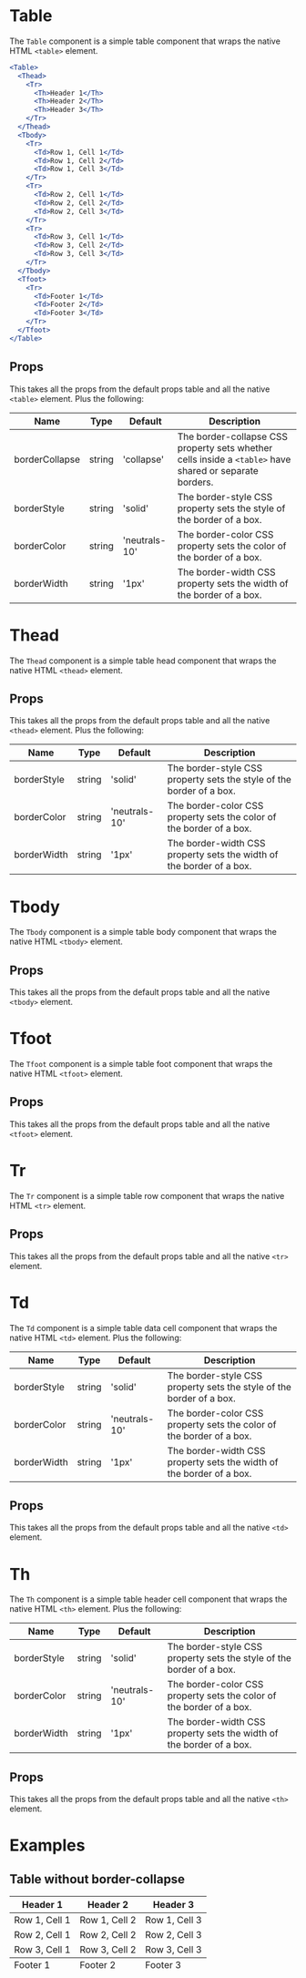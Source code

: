 
# Table

The `Table` component is a simple table component that wraps the native HTML `<table>` element.

```jsx
<Table>
  <Thead>
    <Tr>
      <Th>Header 1</Th>
      <Th>Header 2</Th>
      <Th>Header 3</Th>
    </Tr>
  </Thead>
  <Tbody>
    <Tr>
      <Td>Row 1, Cell 1</Td>
      <Td>Row 1, Cell 2</Td>
      <Td>Row 1, Cell 3</Td>
    </Tr>
    <Tr>
      <Td>Row 2, Cell 1</Td>
      <Td>Row 2, Cell 2</Td>
      <Td>Row 2, Cell 3</Td>
    </Tr>
    <Tr>
      <Td>Row 3, Cell 1</Td>
      <Td>Row 3, Cell 2</Td>
      <Td>Row 3, Cell 3</Td>
    </Tr>
  </Tbody>
  <Tfoot>
    <Tr>
      <Td>Footer 1</Td>
      <Td>Footer 2</Td>
      <Td>Footer 3</Td>
    </Tr>
  </Tfoot>
</Table>
```

## Props

This takes all the props from the default props table and all the native `<table>` element. Plus the following:

| Name           | Type   | Default       | Description                                                                                             |
|----------------|--------|---------------|---------------------------------------------------------------------------------------------------------|
| borderCollapse | string | 'collapse'    | The border-collapse CSS property sets whether cells inside a `<table>` have shared or separate borders. |
| borderStyle    | string | 'solid'       | The border-style CSS property sets the style of the border of a box.                                    |
| borderColor    | string | 'neutrals-10' | The border-color CSS property sets the color of the border of a box.                                    |
| borderWidth    | string | '1px'         | The border-width CSS property sets the width of the border of a box.                                    |

# Thead

The `Thead` component is a simple table head component that wraps the native HTML `<thead>` element.

## Props

This takes all the props from the default props table and all the native `<thead>` element. Plus the following:

| Name        | Type   | Default       | Description                                                          |
|-------------|--------|---------------|----------------------------------------------------------------------|
| borderStyle | string | 'solid'       | The border-style CSS property sets the style of the border of a box. |
| borderColor | string | 'neutrals-10' | The border-color CSS property sets the color of the border of a box. |
| borderWidth | string | '1px'         | The border-width CSS property sets the width of the border of a box. |

# Tbody

The `Tbody` component is a simple table body component that wraps the native HTML `<tbody>` element.

## Props

This takes all the props from the default props table and all the native `<tbody>` element.

# Tfoot

The `Tfoot` component is a simple table foot component that wraps the native HTML `<tfoot>` element.

## Props

This takes all the props from the default props table and all the native `<tfoot>` element.

# Tr

The `Tr` component is a simple table row component that wraps the native HTML `<tr>` element.

## Props

This takes all the props from the default props table and all the native `<tr>` element.

# Td

The `Td` component is a simple table data cell component that wraps the native HTML `<td>` element. Plus the following:

| Name        | Type   | Default       | Description                                                          |
|-------------|--------|---------------|----------------------------------------------------------------------|
| borderStyle | string | 'solid'       | The border-style CSS property sets the style of the border of a box. |
| borderColor | string | 'neutrals-10' | The border-color CSS property sets the color of the border of a box. |
| borderWidth | string | '1px'         | The border-width CSS property sets the width of the border of a box. |

## Props

This takes all the props from the default props table and all the native `<td>` element.

# Th

The `Th` component is a simple table header cell component that wraps the native HTML `<th>` element. Plus the following:

| Name        | Type   | Default       | Description                                                          |
|-------------|--------|---------------|----------------------------------------------------------------------|
| borderStyle | string | 'solid'       | The border-style CSS property sets the style of the border of a box. |
| borderColor | string | 'neutrals-10' | The border-color CSS property sets the color of the border of a box. |
| borderWidth | string | '1px'         | The border-width CSS property sets the width of the border of a box. |

## Props

This takes all the props from the default props table and all the native `<th>` element.

# Examples

## Table without border-collapse

<Table>
  <Thead>
    <Tr>
      <Th>Header 1</Th>
      <Th>Header 2</Th>
      <Th>Header 3</Th>
    </Tr>
  </Thead>
  <Tbody>
    <Tr>
      <Td>Row 1, Cell 1</Td>
      <Td>Row 1, Cell 2</Td>
      <Td>Row 1, Cell 3</Td>
    </Tr>
    <Tr>
      <Td>Row 2, Cell 1</Td>
      <Td>Row 2, Cell 2</Td>
      <Td>Row 2, Cell 3</Td>
    </Tr>
    <Tr>
      <Td>Row 3, Cell 1</Td>
      <Td>Row 3, Cell 2</Td>
      <Td>Row 3, Cell 3</Td>
    </Tr>
  </Tbody>
  <Tfoot>
    <Tr>
      <Td>Footer 1</Td>
      <Td>Footer 2</Td>
      <Td>Footer 3</Td>
    </Tr>
  </Tfoot>
</Table>
